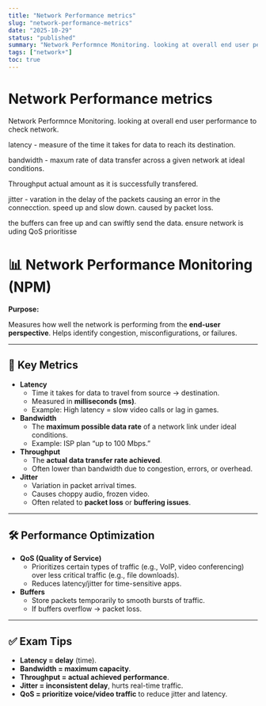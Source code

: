 ```yaml
---
title: "Network Performance metrics"
slug: "network-performance-metrics"
date: "2025-10-29"
status: "published"
summary: "Network Performnce Monitoring. looking at overall end user performance to check network."
tags: ["network+"]
toc: true
---
```


# Network Performance metrics

Network Performnce Monitoring. looking at overall end user performance to check network. 

latency - measure of the time it takes for data to reach its destination. 

bandwidth - maxum rate of data transfer across a given network at ideal conditions. 

Throughput actual amount as it is successfully transfered. 

jitter - varation in the delay of the packets causing an error in the connecction. speed up and slow down. caused by packet loss. 

the buffers can free up and can swiftly send the data. ensure network is uding QoS prioritisse 

# 📊 Network Performance Monitoring (NPM)

**Purpose:**

Measures how well the network is performing from the **end-user perspective**. Helps identify congestion, misconfigurations, or failures.

---

## 🔑 Key Metrics

- **Latency**
    - Time it takes for data to travel from source → destination.
    - Measured in **milliseconds (ms)**.
    - Example: High latency = slow video calls or lag in games.
- **Bandwidth**
    - The **maximum possible data rate** of a network link under ideal conditions.
    - Example: ISP plan “up to 100 Mbps.”
- **Throughput**
    - The **actual data transfer rate achieved**.
    - Often lower than bandwidth due to congestion, errors, or overhead.
- **Jitter**
    - Variation in packet arrival times.
    - Causes choppy audio, frozen video.
    - Often related to **packet loss** or **buffering issues**.

---

## 🛠️ Performance Optimization

- **QoS (Quality of Service)**
    - Prioritizes certain types of traffic (e.g., VoIP, video conferencing) over less critical traffic (e.g., file downloads).
    - Reduces latency/jitter for time-sensitive apps.
- **Buffers**
    - Store packets temporarily to smooth bursts of traffic.
    - If buffers overflow → packet loss.

---

## ✅ Exam Tips

- **Latency = delay** (time).
- **Bandwidth = maximum capacity**.
- **Throughput = actual achieved performance**.
- **Jitter = inconsistent delay**, hurts real-time traffic.
- **QoS = prioritize voice/video traffic** to reduce jitter and latency.